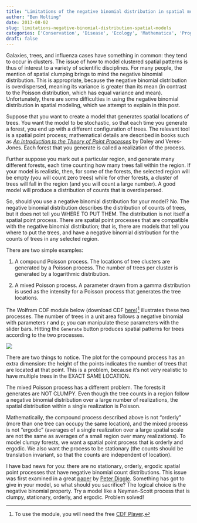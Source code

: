 ```yaml
---
title: "Limitations of the negative binomial distribution in spatial models"
author: "Ben Nolting"
date: 2013-08-02
slug: limitations-negative-binomial-distribution-spatial-models
categories: ['Conservation', 'Disease', 'Ecology', 'Mathematica', 'Programming Tips']
draft: false
---
```


Galaxies, trees, and influenza cases have something in common: they tend to occur in clusters. The issue of how to model clustered spatial patterns is thus of interest to a variety of scientific disciplines. For many people, the mention of spatial clumping brings to mind the negative binomial distribution. This is appropriate, because the negative binomial distribution is overdispersed, meaning its variance is greater than its mean (in contrast to the Poisson distribution, which has equal variance and mean). Unfortunately, there are some difficulties in using the negative binomial distribution in spatial modeling, which we attempt to explain in this post. 

Suppose that you want to create a model that generates spatial locations of trees. You want the model to be stochastic, so that each time you generate a forest, you end up with a different configuration of trees. The relevant tool is a spatial point process; mathematical details are described in books such as [_An Introduction to the Theory of Point Processes_](https://www.springer.com/gp/book/9780387955414) by Daley and Veres-Jones. Each forest that you generate is called a realization of the process. 

Further suppose you mark out a particular region, and generate many different forests, each time counting how many trees fall within the region. If your model is realistic, then, for some of the forests, the selected region will be empty (you will count zero trees) while for other forests, a cluster of trees will fall in the region (and you will count a large number). A good model will produce a distribution of counts that is overdispersed. 

So, should you use a negative binomial distribution for your model? No. The negative binomial distribution describes the distribution of counts of trees, but it does not tell you WHERE TO PUT THEM. The distribution is not itself a spatial point process. There are spatial point processes that are compatible with the negative binomial distribution; that is, there are models that tell you where to put the trees, and have a negative binomial distribution for the counts of trees in any selected region. 

There are two simple examples: 

1) A compound Poisson process. The locations of tree clusters are generated by a Poisson process. The number of trees per cluster is generated by a logarithmic distribution. 

2) A mixed Poisson process. A parameter drawn from a gamma distribution is used as the intensity for a Poisson process that generates the tree locations. 

The Wolfram CDF module below (download CDF [here](/code/NegBin.cdf))^[To use the module, you will need the free [CDF Player](https://www.wolfram.com/player/).] illustrates these two processes. The number of trees in a unit area follows a negative binomial with parameters r and p; you can manipulate these parameters with the slider bars. Hitting the `Generate` button produces spatial patterns for trees according to the two processes. 

![](/img/yeah1.png)

There are two things to notice. The plot for the compound process has an extra dimension: the height of the points indicates the number of trees that are located at that point. This is a problem, because it’s not very realistic to have multiple trees in the EXACT SAME LOCATION.

The mixed Poisson process has a different problem. The forests it generates are NOT CLUMPY. Even though the tree counts in a region follow a negative binomial distribution over a large number of realizations, the spatial distribution within a single realization is Poisson. 

Mathematically, the compound process described above is not “orderly” (more than one tree can occupy the same location), and the mixed process is not “ergodic” (averages of a single realization over a large spatial scale are not the same as averages of a small region over many realizations). To model clumpy forests, we want a spatial point process that is orderly and ergodic. We also want the process to be stationary (the counts should be translation invariant, so that the counts are independent of location). 

I have bad news for you: there are no stationary, orderly, ergodic spatial point processes that have negative binomial count distributions. This issue was first examined in a great [paper](https://www.jstor.org/stable/4615928?seq=1) by [Peter Diggle](http://www.lancs.ac.uk/~diggle/). Something has got to give in your model, so what should you sacrifice? The logical choice is the negative binomial property. Try a model like a Neyman-Scott process that is clumpy, stationary, orderly, and ergodic. Problem solved!